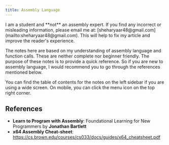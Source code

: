```yaml
---
title: Assembly Language
---
```



<Aside type="note">
    I am a student and **not** an assembly expert. If you find any incorrect or misleading information, please
    email me at: [sheharyaar48@gmail.com](mailto:sheharyaar48@gmail.com). This will help to fix my article and
    improve the reader's experience.
</Aside>

The notes here are based on my understanding of assembly language and function calls. These are neither
complete nor beginner friendly. The purpose of these notes is to provide a quick reference. So if you are new
to assembly language, I would recommend you to go through the references mentioned below.

You can find the table of contents for the notes on the left sidebar if you are using a wide screen. On
mobile, you can click the menu icon on the top right corner.

## References

-   **Learn to Program with Assembly**: Foundational Learning for New Programmers by **Jonathan Bartlett**
-   **x64 Assembly Cheat-sheet**: https://cs.brown.edu/courses/cs033/docs/guides/x64_cheatsheet.pdf
